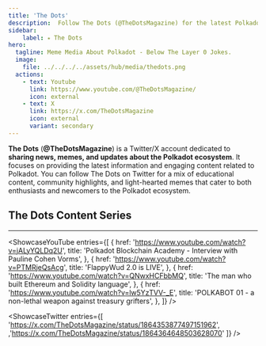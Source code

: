 ```yaml
---
title: 'The Dots'
description:  Follow The Dots (@TheDotsMagazine) for the latest Polkadot news, memes, and updates, engaging the community and entertaining content.
sidebar:
    label: ⭒ The Dots
hero:
  tagline: Meme Media About Polkadot - Below The Layer 0 Jokes.
  image: 
    file: ../../../../assets/hub/media/thedots.png
  actions:
    - text: Youtube
      link: https://www.youtube.com/@TheDotsMagazine/
      icon: external
    - text: X
      link: https://x.com/TheDotsMagazine
      icon: external
      variant: secondary
---
```



**The Dots** (**@TheDotsMagazine**) is a Twitter/X account dedicated to **sharing news, memes, and updates about the Polkadot ecosystem**. It focuses on providing the latest information and engaging content related to Polkadot. You can follow The Dots on Twitter for a mix of educational content, community highlights, and light-hearted memes that cater to both enthusiasts and newcomers to the Polkadot ecosystem.

## The Dots Content Series
----------------
<ShowcaseYouTube
  entries={[
          {
      href: 'https://www.youtube.com/watch?v=jALyYQLDq2U',
      title: 'Polkadot Blockchain Academy - Interview with Pauline Cohen Vorms',
     },
      {
      href: 'https://www.youtube.com/watch?v=PTMRjeQsAcg',
      title: 'FlappyWud 2.0 is LIVE',
    },
          {
      href: 'https://www.youtube.com/watch?v=QNwxHCFbbMQ',
      title: 'The man who built Ethereum and Solidity language',
    },
          {
      href: 'https://www.youtube.com/watch?v=lw5YzTVV-_E',
      title: 'POLKABOT 01 - a non-lethal weapon against treasury grifters',
    },
  ]}
/>


<ShowcaseTwitter
  entries={[
    'https://x.com/TheDotsMagazine/status/1864353877497151962',
    ,'https://x.com/TheDotsMagazine/status/1864364648503628070'
  ]}
/>

 <script async src="https://platform.twitter.com/widgets.js" charset="utf-8"></script>